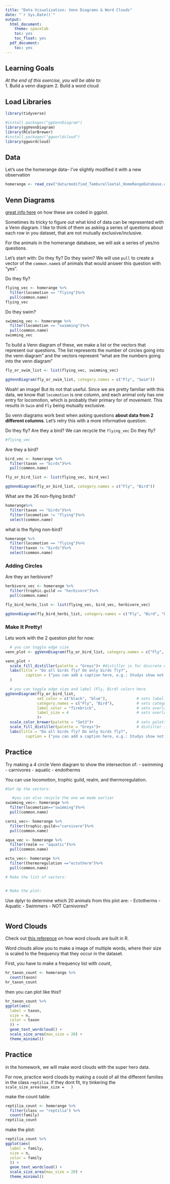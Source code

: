 ```yaml
---
title: "Data Visualization: Venn Diagrams & Word Clouds"
date: "`r Sys.Date()`"
output:
  html_document:
    theme: spacelab
    toc: yes
    toc_float: yes
  pdf_document:
    toc: yes
---
```


## Learning Goals
*At the end of this exercise, you will be able to:*    
1. Build a venn diagram
2. Build a word cloud


## Load Libraries
```r
library(tidyverse)

#install.packages("ggVennDiagram")
library(ggVennDiagram)
library(RColorBrewer)
#install.packages("ggworldcloud")
library(ggwordcloud)
```

## Data
Let's use the homerange data-- I've slightly modified it with a new observation
```r
homerange <- read_csv("data/modified_Tamburelloetal_HomeRangeDatabase.csv")

```

## Venn Diagrams

[great info here](https://cran.r-project.org/web/packages/ggVennDiagram/vignettes/using-ggVennDiagram.html) on how these are coded in ggplot. 

Sometimes its tricky to figure out what kind of data can be represented with a Venn diagram. I like to think of them as asking a series of questions about each row in you dataset, that are not mutually exclusive/inclusive. 

For the animals in the homerange database, we will ask a series of yes/no questions.

Let's start with: Do they fly? Do they swim? 
We will use `pull` to create a vector of the `common.name`s of animals that would answer this question with "yes".

Do they fly?
```r
flying_vec <- homerange %>%
  filter(locomotion == "flying")%>%
  pull(common.name)
flying_vec
```

Do they swim?
```r
swimming_vec <- homerange %>%
  filter(locomotion == "swimming")%>%
  pull(common.name)
swimming_vec
```

To build a Venn diagram of these, we make a list or the vectors that represent our questions. 
The list represents the number of circles going into the venn diagram" and the vectors represent "what are the numbers going into the venn diagram"

```r
fly_or_swim_list <- list(flying_vec, swimming_vec)

ggVennDiagram(fly_or_swim_list, category.names = c("Fly", "Swim"))
```

Woah! an image!
But its not that useful. Since we are pretty familiar with this data, we know that `locomotion` is one column, and each animal only has one entry for locomotion, which is probably their primary for of movement. This results in `Swim` and `Fly` being mutually exclusive. 


So venn diagrams work best when asking questions **about data from 2 different columns**. 
Let's retry this with a more informative question: 

Do they fly? Are they a bird? 
We can recycle the `flying_vec`
Do they fly?
```r
#flying_vec
```

Are they a bird?
```r
bird_vec <- homerange %>%
  filter(taxon == "birds")%>%
  pull(common.name)
```


```r
fly_or_bird_list <- list(flying_vec, bird_vec)

ggVennDiagram(fly_or_bird_list, category.names = c("Fly", "Bird"))
```


What are the 26 non-flying birds?
```r
homerange%>%
  filter(taxon == "birds")%>%
  filter(locomotion != "flying")%>%
  select(common.name)
```

what is the flying non-bird?
```r
homerange %>%
  filter(locomotion == "flying")%>%
  filter(taxon != "birds")%>%
  select(common.name)
```



### Adding Circles
Are they an herbivore?


```r
herbivore_vec <- homerange %>%
  filter(trophic.guild == "herbivore")%>%
  pull(common.name)

```

```r
fly_bird_herbi_list <- list(flying_vec, bird_vec, herbivore_vec)

ggVennDiagram(fly_bird_herbi_list, category.names = c("Fly", "Bird", "Herbivore"))
```

### Make It Pretty!

Lets work with the 2 question plot for now:
```r
  # you can toggle edge size
venn_plot <- ggVennDiagram(fly_or_bird_list, category.names = c("Fly", "Bird"), edge_size = 1.5)

venn_plot +
  scale_fill_distiller(palette = "Greys")+ #distiller is for discrete data
  labs(title = "Do all birds fly? Do only birds fly?",
         caption = ("you can add a caption here, e.g.: Studys show not all birds fly, and not only birds fly")
  )
```

```r
  # you can toggle edge size and label (Fly, Bird) colors here
ggVennDiagram(fly_or_bird_list,
              set_color = c("black", "blue"),             # sets label colors
              category.names = c("Fly", "Bird"),          # sets category label names
              label_color = "firebrick",                  # sets overlap-quantity label color
              label_size = 4                              # sets overlap-label size
              )+
  scale_color_brewer(palette = "Set3")+                   # sets palette for circle colors
  scale_fill_distiller(palette = "Greys")+                # distiller is for discrete data
  labs(title = "Do all birds fly? Do only birds fly?",
         caption = ("you can add a caption here, e.g.: Studys show not all birds fly, and not only birds fly") )
```



## Practice

Try making a 4 circle Venn diagram to show the intersection of:
- swimming
- carnivores
- aquatic
- endotherms

You can use locomotion, trophic guild, realm, and thermoregulation. 

```r
#Set Up the vectors:

   #you can also recycle the one we made earlier
swimming_vec<- homerange %>%
  filter(locomotion=="swimming")%>%
  pull(common.name)

carni_vec<- homerange %>%
  filter(trophic.guild=="carnivore")%>%
  pull(common.name)

aqua_vec <- homerange %>% 
  filter(realm == "aquatic")%>%
  pull(common.name)

ecto_vec<- homerange %>%
  filter(thermoregulation =="ectotherm")%>%
  pull(common.name)

```

```r

# Make the list of vectors:


# Make the plot:
```


Use dplyr to determine which 20 animals from this plot are:
- Ectotherms
- Aquatic
- Swimmers
- NOT Carnivores?

```r

```




## Word Clouds

Check out [this reference](https://lepennec.github.io/ggwordcloud/) on how word clouds are built in R. 


Word clouds allow you to make a image of multiple words, where their size is scaled to the frequency that they occur in the dataset. 

First, you have to make a frequency list with count, 
```r
hr_taxon_count <- homerange %>% 
  count(taxon)
hr_taxon_count
```

then you can plot like this!!
```r
hr_taxon_count %>% 
ggplot(aes(
  label = taxon, 
  size = n,
  color = taxon
  )) +
  geom_text_wordcloud() +
  scale_size_area(max_size = 20) +
  theme_minimal()
```

## Practice
in the homework, we will make word clouds with the super hero data. 

For now, practice word clouds by making a could of all the different families in the class `reptilia`.
If they dont fit, try tinkering the `scale_size_area(max_size =   )`

make the count table:
```r
reptilia_count <- homerange %>% 
  filter(class == "reptilia") %>%
  count(family)
reptilia_count
```


make the plot:
```r
reptilia_count %>% 
ggplot(aes(
  label = family, 
  size = n,
  color = family
  )) +
  geom_text_wordcloud() +
  scale_size_area(max_size = 20) +
  theme_minimal()
```